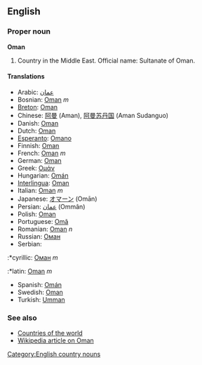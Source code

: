 ==English==

===Proper noun===
'''Oman'''
# Country in the Middle East. Official name: Sultanate of Oman.

====Translations====
*Arabic: [[عمان]]
*Bosnian: [[Oman]] ''m''
*[[Breton]]: [[Oman]]
*Chinese: [[阿曼]] (Aman), [[阿曼苏丹国]] (Aman Sudanguo)
*Danish: [[Oman]]
*Dutch: [[Oman]]
*[[Esperanto]]: [[Omano]]
*Finnish: [[Oman]]
*French: [[Oman]] ''m''
*German: [[Oman]]
*Greek: [[Ομάν]]
*Hungarian: [[Omán]]
*[[Interlingua]]: [[Oman]]
*Italian: [[Oman]] ''m''
*Japanese: [[オマーン]] (Omān)
*Persian: [[عمان]] (Ommân)
*Polish: [[Oman]]
*Portuguese: [[Omã]]
*Romanian: [[Oman]] ''n''
*Russian: [[Оман]]
*Serbian:
:*cyrillic: [[Оман]] ''m''
:*latin: [[Oman]] ''m''
*Spanish: [[Omán]]
*Swedish: [[Oman]]
*Turkish: [[Umman]]

===See also===
*[[Countries of the world]]
*[[w:Oman|Wikipedia article on Oman]]
[[Category:English country nouns]]